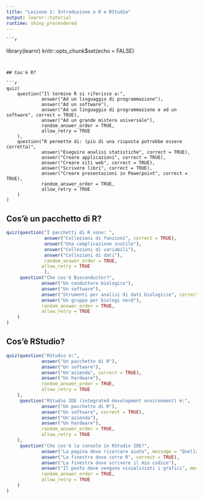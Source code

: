 ```yaml
---
title: "Lezione 1: Introduzione a R e RStudio"
output: learnr::tutorial
runtime: shiny_prerendered
---
```

    
    ```r
library(learnr)
knitr::opts_chunk$set(echo = FALSE)
```


## Cos'è R?

```r
quiz(
    question("Il termine R si riferisce a:",
             answer("Ad un linguaggio di programmazione"),
             answer("Ad un software"),
             answer("Ad un linguaggio di programmazione e ad un software", correct = TRUE),
             answer("Ad un grande mistero universale"),
             random_answer_order = TRUE,
             allow_retry = TRUE
    ),
    question("R permette di: (più di una risposta potrebbe essere corretta)",
             answer("Eseguire analisi statistiche", correct = TRUE),
             answer("Creare applicazioni", correct = TRUE),
             answer("Creare siti web", correct = TRUE),
             answer("Scrivere libri", correct = TRUE),
             answer("Creare presentazioni in Powerpoint", correct = TRUE),
             random_answer_order = TRUE,
             allow_retry = TRUE
    )
)
```

## Cos'è un pacchetto di R?

```r
quiz(question("I pacchetti di R sono: ",
              answer("Collezioni di funzioni", correct = TRUE),
              answer("Una complicazione inutile"),
              answer("Collezioni di variabili"),
              answer("Collezioni di dati"),
              random_answer_order = TRUE,
             allow_retry = TRUE
              ),
     question("Che cos'è Bioconductor?",
             answer("Un conduttore biologico"),
             answer("Un software"),
             answer("Strumenti per analisi di dati biologicie", correct = TRUE),
             answer("Un gruppo per biologi nerd"),
             random_answer_order = TRUE,
             allow_retry = TRUE
    )
)
```

## Cos’è RStudio?

```r
quiz(question("RStudio è:",
             answer("Un pacchetto di R"),
             answer("Un software"),
             answer("Un'azienda", correct = TRUE),
             answer("Un hardware"),
             random_answer_order = TRUE,
             allow_retry = TRUE
    ),
     question("RStudio IDE (integrated development environment) è:",
             answer("Un pacchetto di R"),
             answer("Un software", correct = TRUE),
             answer("Un'azienda"),
             answer("Un hardware"),
             random_answer_order = TRUE,
             allow_retry = TRUE
    ),
     question("Che cos'è la console in RStudio IDE?",
             answer("La pagina dove ricercare aiuto", message = "Quella si chiama HELP"),
             answer("La finestra dove corre R", correct = TRUE),
             answer("La finestra dove scrivere il mio codice"),
             answer("Il posto dove vengono visualizzati i grafici", message = "Quella si chiama PLOT"),
             random_answer_order = TRUE,
             allow_retry = TRUE
    )
)
```